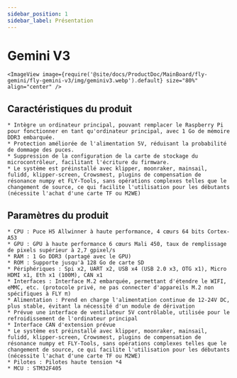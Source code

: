 ```yaml
---
sidebar_position: 1
sidebar_label: Présentation
---
```


# Gemini V3

    <ImageView image={require('@site/docs/ProductDoc/MainBoard/fly-gemini/fly-gemini-v3/img/geminiv3.webp').default} size="80%" align="center" />

## Caractéristiques du produit
    * Intègre un ordinateur principal, pouvant remplacer le Raspberry Pi pour fonctionner en tant qu'ordinateur principal, avec 1 Go de mémoire DDR3 embarquée.
    * Protection améliorée de l'alimentation 5V, réduisant la probabilité de dommage des puces.
    * Suppression de la configuration de la carte de stockage du microcontrôleur, facilitant l'écriture du firmware.
    * Le système est préinstallé avec klipper, moonraker, mainsail, fulidd, klipper-screen, Crowsmest, plugins de compensation de résonance numpy et FLY-Tools, sans opérations complexes telles que le changement de source, ce qui facilite l'utilisation pour les débutants (nécessite l'achat d'une carte TF ou M2WE)


## Paramètres du produit

    * CPU : Puce H5 Allwinner à haute performance, 4 cœurs 64 bits Cortex-A53
    * GPU : GPU à haute performance 6 cœurs Mali 450, taux de remplissage de pixels supérieur à 2,7 gpixel/s
    * RAM : 1 Go DDR3 (partagé avec le GPU)
    * ROM : Supporte jusqu'à 128 Go de carte SD
    * Périphériques : Spi x2, UART x2, USB x4 (USB 2.0 x3, OTG x1), Micro HDMI x1, Eth x1 (100M), CAN x1
    * Interfaces : Interface M.2 embarquée, permettant d'étendre le WIFI, eMMC, etc. (protocole privé, ne pas connecter d'appareils M.2 non spécifiques à FLY π)
    * Alimentation : Prend en charge l'alimentation continue de 12-24V DC, plus stable, évitant la nécessité d'un module de dérivation
    * Prévue une interface de ventilateur 5V contrôlable, utilisée pour le refroidissement de l'ordinateur principal
    * Interface CAN d'extension prévue
    * Le système est préinstallé avec klipper, moonraker, mainsail, fulidd, klipper-screen, Crowsmest, plugins de compensation de résonance numpy et FLY-Tools, sans opérations complexes telles que le changement de source, ce qui facilite l'utilisation pour les débutants (nécessite l'achat d'une carte TF ou M2WE)
    * Pilotes : Pilotes haute tension *4
    * MCU : STM32F405